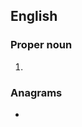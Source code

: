 {{also|rãa|råa|ra'a|rå}}
==English==

===Proper noun===
{{en-proper noun}}

# {{initialism of|{{w|Royal Automobile Association}}|lang=en}}

===Anagrams===
* {{anagrams|en|AAR|ARA|Aar|Ara|ara}}